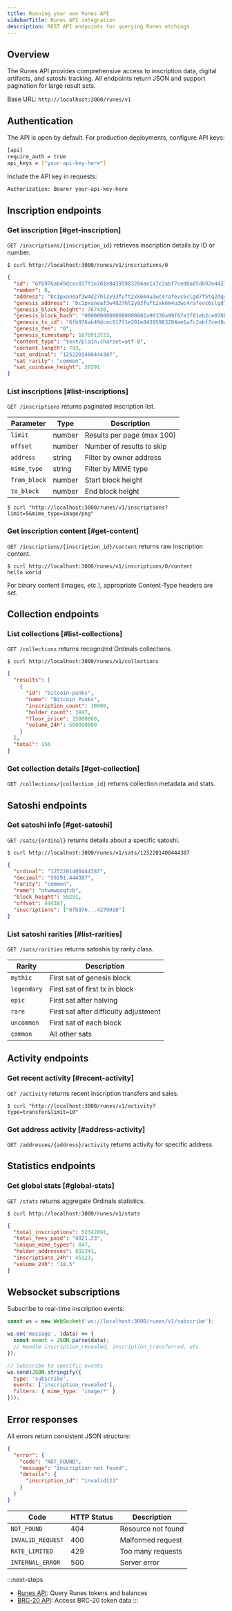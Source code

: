 ```yaml
---
title: Running your own Runes API
sidebarTitle: Runes API integration
description: REST API endpoints for querying Runes etchings
---
```


## Overview

The Runes API provides comprehensive access to inscription data, digital artifacts, and satoshi tracking. All endpoints return JSON and support pagination for large result sets.

Base URL: `http://localhost:3000/runes/v1`

## Authentication

The API is open by default. For production deployments, configure API keys:

```bash title="bitcoin-indexer.toml"
[api]
require_auth = true
api_keys = ["your-api-key-here"]
```

Include the API key in requests:

```bash
Authorization: Bearer your-api-key-here
```

## Inscription endpoints

### Get inscription [#get-inscription]

`GET /inscriptions/{inscription_id}` retrieves inscription details by ID or number.

```terminal
$ curl http://localhost:3000/runes/v1/inscriptions/0
```

```json
{
  "id": "6fb976ab49dcec017f1e201e84395983204ae1a7c2abf7ced0a85d692e442799i0",
  "number": 0,
  "address": "bc1pxaneaf3w4d27hl2y93fuft2xk6m4u3wc4rafevc6slgd7f5tq2dqynekta",
  "genesis_address": "bc1pxaneaf3w4d27hl2y93fuft2xk6m4u3wc4rafevc6slgd7f5tq2dqynekta",
  "genesis_block_height": 767430,
  "genesis_block_hash": "00000000000000000002a90330a99f67e3f01eb2ce070b45930581e82fb7ddad",
  "genesis_tx_id": "6fb976ab49dcec017f1e201e84395983204ae1a7c2abf7ced0a85d692e442799",
  "genesis_fee": "0",
  "genesis_timestamp": 1670913723,
  "content_type": "text/plain;charset=utf-8",
  "content_length": 793,
  "sat_ordinal": "1252201400444387",
  "sat_rarity": "common",
  "sat_coinbase_height": 59291
}
```

### List inscriptions [#list-inscriptions]

`GET /inscriptions` returns paginated inscription list.

| Parameter | Type | Description |
|-----------|------|-------------|
| `limit` | number | Results per page (max 100) |
| `offset` | number | Number of results to skip |
| `address` | string | Filter by owner address |
| `mime_type` | string | Filter by MIME type |
| `from_block` | number | Start block height |
| `to_block` | number | End block height |

```terminal
$ curl "http://localhost:3000/runes/v1/inscriptions?limit=5&mime_type=image/png"
```

### Get inscription content [#get-content]

`GET /inscriptions/{inscription_id}/content` returns raw inscription content.

```terminal
$ curl http://localhost:3000/runes/v1/inscriptions/0/content
hello world
```

For binary content (images, etc.), appropriate Content-Type headers are set.

## Collection endpoints

### List collections [#list-collections]

`GET /collections` returns recognized Ordinals collections.

```terminal
$ curl http://localhost:3000/runes/v1/collections
```

```json
{
  "results": [
    {
      "id": "bitcoin-punks",
      "name": "Bitcoin Punks", 
      "inscription_count": 10000,
      "holder_count": 3847,
      "floor_price": 15000000,
      "volume_24h": 580000000
    }
  ],
  "total": 156
}
```

### Get collection details [#get-collection]

`GET /collections/{collection_id}` returns collection metadata and stats.

## Satoshi endpoints

### Get satoshi info [#get-satoshi]

`GET /sats/{ordinal}` returns details about a specific satoshi.

```terminal
$ curl http://localhost:3000/runes/v1/sats/1252201400444387
```

```json
{
  "ordinal": "1252201400444387",
  "decimal": "59291.444387",
  "rarity": "common",
  "name": "ntwmwqcqfcb",
  "block_height": 59291,
  "offset": 444387,
  "inscriptions": ["6fb976...42799i0"]
}
```

### List satoshi rarities [#list-rarities]

`GET /sats/rarities` returns satoshis by rarity class.

| Rarity | Description |
|--------|-------------|
| `mythic` | First sat of genesis block |
| `legendary` | First sat of first tx in block |
| `epic` | First sat after halving |
| `rare` | First sat after difficulty adjustment |
| `uncommon` | First sat of each block |
| `common` | All other sats |

## Activity endpoints

### Get recent activity [#recent-activity]

`GET /activity` returns recent inscription transfers and sales.

```terminal
$ curl "http://localhost:3000/runes/v1/activity?type=transfer&limit=10"
```

### Get address activity [#address-activity]

`GET /addresses/{address}/activity` returns activity for specific address.

## Statistics endpoints

### Get global stats [#global-stats]

`GET /stats` returns aggregate Ordinals statistics.

```terminal
$ curl http://localhost:3000/runes/v1/stats
```

```json
{
  "total_inscriptions": 52342891,
  "total_fees_paid": "4821.23",
  "unique_mime_types": 847,
  "holder_addresses": 892341,
  "inscriptions_24h": 45123,
  "volume_24h": "18.5"
}
```

## Websocket subscriptions

Subscribe to real-time inscription events:

```javascript
const ws = new WebSocket('ws://localhost:3000/runes/v1/subscribe');

ws.on('message', (data) => {
  const event = JSON.parse(data);
  // Handle inscription_revealed, inscription_transferred, etc.
});

// Subscribe to specific events
ws.send(JSON.stringify({
  type: 'subscribe',
  events: ['inscription_revealed'],
  filters: { mime_type: 'image/*' }
}));
```

## Error responses

All errors return consistent JSON structure:

```json
{
  "error": {
    "code": "NOT_FOUND",
    "message": "Inscription not found",
    "details": {
      "inscription_id": "invalid123"
    }
  }
}
```

| Code | HTTP Status | Description |
|------|-------------|-------------|
| `NOT_FOUND` | 404 | Resource not found |
| `INVALID_REQUEST` | 400 | Malformed request |
| `RATE_LIMITED` | 429 | Too many requests |
| `INTERNAL_ERROR` | 500 | Server error |

:::next-steps
- [Runes API](/tools/bitcoin-indexer/metaprotocol-apis/runes-api): Query Runes tokens and balances
- [BRC-20 API](/tools/bitcoin-indexer/metaprotocol-apis/brc20-api): Access BRC-20 token data
:::